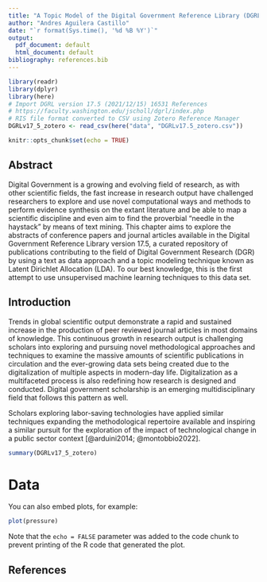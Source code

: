 ```yaml
---
title: "A Topic Model of the Digital Government Reference Library (DGRL) v. 17.5"
author: "Andres Aguilera Castillo"
date: "`r format(Sys.time(), '%d %B %Y')`"
output:
  pdf_document: default
  html_document: default
bibliography: references.bib
---
```


```r
library(readr)
library(dplyr)
library(here)
# Import DGRL version 17.5 (2021/12/15) 16531 References
# https://faculty.washington.edu/jscholl/dgrl/index.php 
# RIS file format converted to CSV using Zotero Reference Manager
DGRLv17_5_zotero <- read_csv(here("data", "DGRLv17.5_zotero.csv"))
```

```r
knitr::opts_chunk$set(echo = TRUE)
```

## Abstract

Digital Government is a growing and evolving field of research, as with other scientific fields, the fast increase in research output have challenged researchers to explore and use novel computational ways and methods to perform evidence synthesis on the extant literature and be able to map a scientific discipline and even aim to find the proverbial "needle in the haystack" by means of text mining. This chapter aims to explore the abstracts of conference papers and journal articles available in the Digital Government Reference Library version 17.5, a curated repository of publications contributing to the field of Digital Government Research (DGR) by using a text as data approach and a topic modeling technique known as Latent Dirichlet Allocation (LDA). To our best knowledge, this is the first attempt to use unsupervised machine learning techniques to this data set.

## Introduction

Trends in global scientific output demonstrate a rapid and sustained increase in the production of peer reviewed journal articles in most domains of knowledge. This continuous growth in research output is challenging scholars into exploring and pursuing novel methodological approaches and techniques to examine the massive amounts of scientific publications in circulation and the ever-growing data sets being created due to the digitalization of multiple aspects in modern-day life. Digitalization as a multifaceted process is also redefining how research is designed and conducted. Digital government scholarship is an emerging multidisciplinary field that follows this pattern as well.

Scholars exploring labor-saving technologies have applied similar techniques expanding the methodological repertoire available and inspiring a similar pursuit for the exploration of the impact of technological change in a public sector context [@arduini2014; @montobbio2022].

```r
summary(DGRLv17_5_zotero)
```

# Data

You can also embed plots, for example:

```r
plot(pressure)
```

Note that the `echo = FALSE` parameter was added to the code chunk to prevent printing of the R code that generated the plot.

## References
